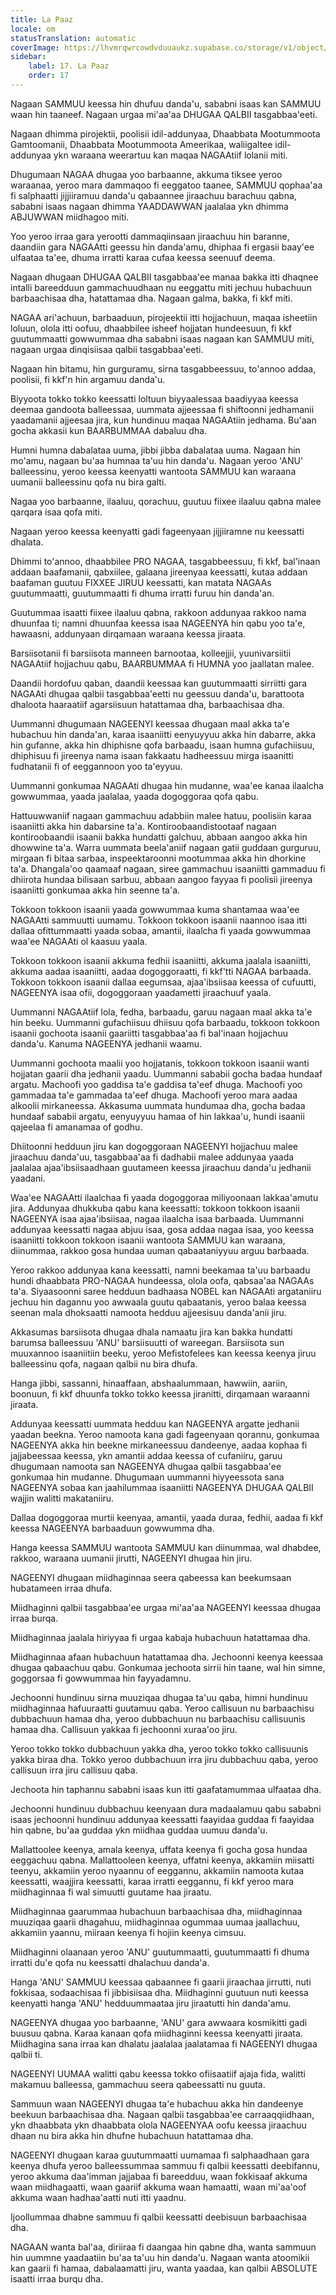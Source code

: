 ```yaml
---
title: La Paaz
locale: om
statusTranslation: automatic
coverImage: https://lhvmrqwrcowdvduuaukz.supabase.co/storage/v1/object/public/strapi-uploads/small_cover-educacion-fundamental.webp-2d51a7828a2b1309555be27f7e2a61a0.webp
sidebar:
    label: 17. La Paaz
    order: 17
---
```

Nagaan SAMMUU keessa hin dhufuu danda'u, sababni isaas kan SAMMUU waan hin taaneef. Nagaan urgaa mi'aa'aa DHUGAA QALBII tasgabbaa'eeti.

Nagaan dhimma pirojektii, poolisii idil-addunyaa, Dhaabbata Mootummoota Gamtoomanii, Dhaabbata Mootummoota Ameerikaa, waliigaltee idil-addunyaa ykn waraana weerartuu kan maqaa NAGAAtiif lolanii miti.

Dhugumaan NAGAA dhugaa yoo barbaanne, akkuma tiksee yeroo waraanaa, yeroo mara dammaqoo fi eeggatoo taanee, SAMMUU qophaa'aa fi salphaatti jijjiiramuu danda'u qabaannee jiraachuu barachuu qabna, sababni isaas nagaan dhimma YAADDAWWAN jaalalaa ykn dhimma ABJUWWAN miidhagoo miti.

Yoo yeroo irraa gara yerootti dammaqiinsaan jiraachuu hin baranne, daandiin gara NAGAAtti geessu hin danda'amu, dhiphaa fi ergasii baay'ee ulfaataa ta'ee, dhuma irratti karaa cufaa keessa seenuuf deema.

Nagaan dhugaan DHUGAA QALBII tasgabbaa'ee manaa bakka itti dhaqnee intalli bareedduun gammachuudhaan nu eeggattu miti jechuu hubachuun barbaachisaa dha, hatattamaa dha. Nagaan galma, bakka, fi kkf miti.

NAGAA ari'achuun, barbaaduun, pirojeektii itti hojjachuun, maqaa isheetiin loluun, olola itti oofuu, dhaabbilee isheef hojjatan hundeesuun, fi kkf guutummaatti gowwummaa dha sababni isaas nagaan kan SAMMUU miti, nagaan urgaa dinqisiisaa qalbii tasgabbaa'eeti.

Nagaan hin bitamu, hin gurguramu, sirna tasgabbeessuu, to'annoo addaa, poolisii, fi kkf'n hin argamuu danda'u.

Biyyoota tokko tokko keessatti loltuun biyyaalessaa baadiyyaa keessa deemaa gandoota balleessaa, uummata ajjeessaa fi shiftoonni jedhamanii yaadamanii ajjeesaa jira, kun hundinuu maqaa NAGAAtiin jedhama. Bu'aan gocha akkasii kun BAARBUMMAA dabaluu dha.

Humni humna dabalataa uuma, jibbi jibba dabalataa uuma. Nagaan hin mo'amu, nagaan bu'aa humnaa ta'uu hin danda'u. Nagaan yeroo 'ANU' balleessinu, yeroo keessa keenyatti wantoota SAMMUU kan waraana uumanii balleessinu qofa nu bira galti.

Nagaa yoo barbaanne, ilaaluu, qorachuu, guutuu fiixee ilaaluu qabna malee qarqara isaa qofa miti.

Nagaan yeroo keessa keenyatti gadi fageenyaan jijjiiramne nu keessatti dhalata.

Dhimmi to'annoo, dhaabbilee PRO NAGAA, tasgabbeessuu, fi kkf, bal'inaan addaan baafamanii, qabxiilee, galaana jireenyaa keessatti, kutaa addaan baafaman guutuu FIXXEE JIRUU keessatti, kan matata NAGAAs guutummaatti, guutummaatti fi dhuma irratti furuu hin danda'an.

Guutummaa isaatti fiixee ilaaluu qabna, rakkoon addunyaa rakkoo nama dhuunfaa ti; namni dhuunfaa keessa isaa NAGEENYA hin qabu yoo ta'e, hawaasni, addunyaan dirqamaan waraana keessa jiraata.

Barsiisotanii fi barsiisota manneen barnootaa, kolleejjii, yuunivarsiitii NAGAAtiif hojjachuu qabu, BAARBUMMAA fi HUMNA yoo jaallatan malee.

Daandii hordofuu qaban, daandii keessaa kan guutummaatti sirriitti gara NAGAAti dhugaa qalbii tasgabbaa'eetti nu geessuu danda'u, barattoota dhaloota haaraatiif agarsiisuun hatattamaa dha, barbaachisaa dha.

Uummanni dhugumaan NAGEENYI keessaa dhugaan maal akka ta'e hubachuu hin danda'an, karaa isaaniitti eenyuyyuu akka hin dabarre, akka hin gufanne, akka hin dhiphisne qofa barbaadu, isaan humna gufachiisuu, dhiphisuu fi jireenya nama isaan fakkaatu hadheessuu mirga isaanitti fudhatanii fi of eeggannoon yoo ta'eyyuu.

Uummanni gonkumaa NAGAAti dhugaa hin mudanne, waa'ee kanaa ilaalcha gowwummaa, yaada jaalalaa, yaada dogoggoraa qofa qabu.

Hattuuwwaniif nagaan gammachuu adabbiin malee hatuu, poolisiin karaa isaaniitti akka hin dabarsine ta'a. Kontiroobaandistootaaf nagaan kontiroobaandii isaanii bakka hundatti galchuu, abbaan aangoo akka hin dhowwine ta'a. Warra uummata beela'aniif nagaan gatii guddaan gurguruu, mirgaan fi bitaa sarbaa, inspeektaroonni mootummaa akka hin dhorkine ta'a. Dhangala'oo qaamaaf nagaan, siree gammachuu isaaniitti gammaduu fi dhiirota hundaa bilisaan sarbuu, abbaan aangoo fayyaa fi poolisii jireenya isaaniitti gonkumaa akka hin seenne ta'a.

Tokkoon tokkoon isaanii yaada gowwummaa kuma shantamaa waa'ee NAGAAtti sammuutti uumamu. Tokkoon tokkoon isaanii naannoo isaa itti dallaa ofittummaatti yaada sobaa, amantii, ilaalcha fi yaada gowwummaa waa'ee NAGAAti ol kaasuu yaala.

Tokkoon tokkoon isaanii akkuma fedhii isaaniitti, akkuma jaalala isaaniitti, akkuma aadaa isaaniitti, aadaa dogoggoraatti, fi kkf'tti NAGAA barbaada. Tokkoon tokkoon isaanii dallaa eegumsaa, ajaa'ibsiisaa keessa of cufuutti, NAGEENYA isaa ofii, dogoggoraan yaadametti jiraachuuf yaala.

Uummanni NAGAAtiif lola, fedha, barbaadu, garuu nagaan maal akka ta'e hin beeku. Uummanni gufachiisuu dhiisuu qofa barbaadu, tokkoon tokkoon isaanii gochoota isaanii gaariitti tasgabbaa'aa fi bal'inaan hojjachuu danda'u. Kanuma NAGEENYA jedhanii waamu.

Uummanni gochoota maalii yoo hojjatanis, tokkoon tokkoon isaanii wanti hojjatan gaarii dha jedhanii yaadu. Uummanni sababii gocha badaa hundaaf argatu. Machoofi yoo gaddisa ta'e gaddisa ta'eef dhuga. Machoofi yoo gammadaa ta'e gammadaa ta'eef dhuga. Machoofi yeroo mara aadaa alkoolii mirkaneessa. Akkasuma uummata hundumaa dha, gocha badaa hundaaf sababii argatu, eenyuyyuu hamaa of hin lakkaa'u, hundi isaanii qajeelaa fi amanamaa of godhu.

Dhiitoonni hedduun jiru kan dogoggoraan NAGEENYI hojjachuu malee jiraachuu danda'uu, tasgabbaa'aa fi dadhabii malee addunyaa yaada jaalalaa ajaa'ibsiisaadhaan guutameen keessa jiraachuu danda'u jedhanii yaadani.

Waa'ee NAGAAtti ilaalchaa fi yaada dogoggoraa miliyoonaan lakkaa'amutu jira. Addunyaa dhukkuba qabu kana keessatti: tokkoon tokkoon isaanii NAGEENYA isaa ajaa'ibsiisaa, nagaa ilaalcha isaa barbaada. Uummanni addunyaa keessatti nagaa abjuu isaa, gosa addaa nagaa isaa, yoo keessa isaaniitti tokkoon tokkoon isaanii wantoota SAMMUU kan waraana, diinummaa, rakkoo gosa hundaa uuman qabaataniyyuu arguu barbaada.

Yeroo rakkoo addunyaa kana keessatti, namni beekamaa ta'uu barbaadu hundi dhaabbata PRO-NAGAA hundeessa, olola oofa, qabsaa'aa NAGAAs ta'a. Siyaasoonni saree hedduun badhaasa NOBEL kan NAGAAti argataniiru jechuu hin dagannu yoo awwaala guutu qabaatanis, yeroo balaa keessa seenan mala dhoksaatti namoota hedduu ajjeesisuu danda'anii jiru.

Akkasumas barsiisota dhugaa dhala namaatu jira kan bakka hundatti barumsa balleessuu 'ANU' barsiisuutti of wareegan. Barsiisota sun muuxannoo isaaniitiin beeku, yeroo Mefistofelees kan keessa keenya jiruu balleessinu qofa, nagaan qalbii nu bira dhufa.

Hanga jibbi, sassanni, hinaaffaan, abshaalummaan, hawwiin, aariin, boonuun, fi kkf dhuunfa tokko tokko keessa jiranitti, dirqamaan waraanni jiraata.

Addunyaa keessatti uummata hedduu kan NAGEENYA argatte jedhanii yaadan beekna. Yeroo namoota kana gadi fageenyaan qorannu, gonkumaa NAGEENYA akka hin beekne mirkaneessuu dandeenye, aadaa kophaa fi jajjabeessaa keessa, ykn amantii addaa keessa of cufaniiru, garuu dhugumaan namoota san NAGEENYA dhugaa qalbii tasgabbaa'ee gonkumaa hin mudanne. Dhugumaan uummanni hiyyeessota sana NAGEENYA sobaa kan jaahilummaa isaaniitti NAGEENYA DHUGAA QALBII wajjin walitti makataniiru.

Dallaa dogoggoraa murtii keenyaa, amantii, yaada duraa, fedhii, aadaa fi kkf keessa NAGEENYA barbaaduun gowwumma dha.

Hanga keessa SAMMUU wantoota SAMMUU kan diinummaa, wal dhabdee, rakkoo, waraana uumanii jirutti, NAGEENYI dhugaa hin jiru.

NAGEENYI dhugaan miidhaginnaa seera qabeessa kan beekumsaan hubatameen irraa dhufa.

Miidhaginni qalbii tasgabbaa'ee urgaa mi'aa'aa NAGEENYI keessaa dhugaa irraa burqa.

Miidhaginnaa jaalala hiriyyaa fi urgaa kabaja hubachuun hatattamaa dha.

Miidhaginnaa afaan hubachuun hatattamaa dha. Jechoonni keenya keessaa dhugaa qabaachuu qabu. Gonkumaa jechoota sirrii hin taane, wal hin simne, goggorsaa fi gowwummaa hin fayyadamnu.

Jechoonni hundinuu sirna muuziqaa dhugaa ta'uu qaba, himni hundinuu miidhaginnaa hafuuraatti guutamuu qaba. Yeroo callisuun nu barbaachisu dubbachuun hamaa dha, yeroo dubbachuun nu barbaachisu callisuunis hamaa dha. Callisuun yakkaa fi jechoonni xuraa'oo jiru.

Yeroo tokko tokko dubbachuun yakka dha, yeroo tokko tokko callisuunis yakka biraa dha. Tokko yeroo dubbachuun irra jiru dubbachuu qaba, yeroo callisuun irra jiru callisuu qaba.

Jechoota hin taphannu sababni isaas kun itti gaafatamummaa ulfaataa dha.

Jechoonni hundinuu dubbachuu keenyaan dura madaalamuu qabu sababni isaas jechoonni hundinuu addunyaa keessatti faayidaa guddaa fi faayidaa hin qabne, bu'aa guddaa ykn miidhaa guddaa uumuu danda'u.

Mallattoolee keenya, amala keenya, uffata keenya fi gocha gosa hundaa eeggachuu qabna. Mallattooleen keenya, uffatni keenya, akkamiin miisatti teenyu, akkamiin yeroo nyaannu of eeggannu, akkamiin namoota kutaa keessatti, waajjira keessatti, karaa irratti eeggannu, fi kkf yeroo mara miidhaginnaa fi wal simuutti guutame haa jiraatu.

Miidhaginnaa gaarummaa hubachuun barbaachisaa dha, miidhaginnaa muuziqaa gaarii dhagahuu, miidhaginnaa ogummaa uumaa jaallachuu, akkamiin yaannu, miiraan keenya fi hojiin keenya cimsuu.

Miidhaginni olaanaan yeroo 'ANU' guutummaatti, guutummaatti fi dhuma irratti du'e qofa nu keessatti dhalachuu danda'a.

Hanga 'ANU' SAMMUU keessaa qabaannee fi gaarii jiraachaa jirrutti, nuti fokkisaa, sodaachisaa fi jibbisiisaa dha. Miidhaginni guutuun nuti keessa keenyatti hanga 'ANU' hedduummaataa jiru jiraatutti hin danda'amu.

NAGEENYA dhugaa yoo barbaanne, 'ANU' gara awwaara kosmikitti gadi buusuu qabna. Karaa kanaan qofa miidhaginni keessa keenyatti jiraata. Miidhagina sana irraa kan dhalatu jaalalaa jaalatamaa fi NAGEENYI dhugaa qalbii ti.

NAGEENYI UUMAA walitti qabu keessa tokko ofiisaatiif ajaja fida, walitti makamuu balleessa, gammachuu seera qabeessatti nu guuta.

Sammuun waan NAGEENYI dhugaa ta'e hubachuu akka hin dandeenye beekuun barbaachisaa dha. Nagaan qalbii tasgabbaa'ee carraaqqiidhaan, ykn dhaabbata ykn dhaabbata olola NAGEENYAA oofu keessa jiraachuu dhaan nu bira akka hin dhufne hubachuun hatattamaa dha.

NAGEENYI dhugaan karaa guutummaatti uumamaa fi salphaadhaan gara keenya dhufa yeroo balleessummaa sammuu fi qalbii keessatti deebifannu, yeroo akkuma daa'imman jajjabaa fi bareedduu, waan fokkisaaf akkuma waan miidhagaatti, waan gaariif akkuma waan hamaatti, waan mi'aa'oof akkuma waan hadhaa'aatti nuti itti yaadnu.

Ijoollummaa dhabne sammuu fi qalbii keessatti deebisuun barbaachisaa dha.

NAGAAN wanta bal'aa, diriiraa fi daangaa hin qabne dha, wanta sammuun hin uummne yaadaatiin bu'aa ta'uu hin danda'u. Nagaan wanta atoomikii kan gaarii fi hamaa, dabalaamatti jiru, wanta yaadaa, kan qalbii ABSOLUTE isaatti irraa burqu dha.

